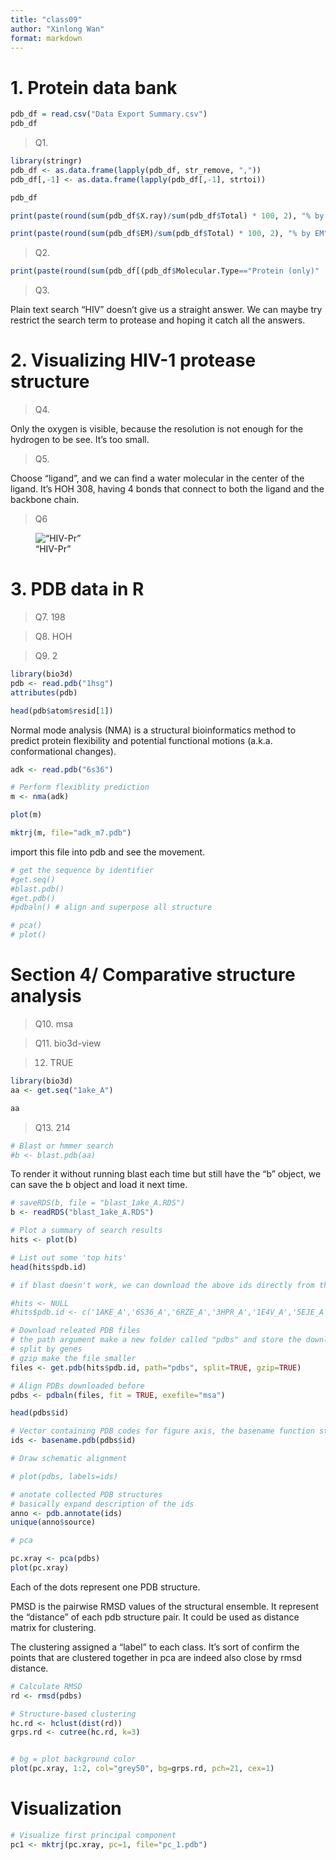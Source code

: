```yaml
---
title: "class09"
author: "Xinlong Wan"
format: markdown
---
```


# 1. Protein data bank

```r
pdb_df = read.csv("Data Export Summary.csv")
pdb_df
```

> Q1. 

```r
library(stringr)
pdb_df <- as.data.frame(lapply(pdb_df, str_remove, ","))
pdb_df[,-1] <- as.data.frame(lapply(pdb_df[,-1], strtoi))
```

```r
pdb_df
```


```r
print(paste(round(sum(pdb_df$X.ray)/sum(pdb_df$Total) * 100, 2), "% by X-Ray"))  

print(paste(round(sum(pdb_df$EM)/sum(pdb_df$Total) * 100, 2), "% by EM"))  
```

> Q2. 

```r
print(paste(round(sum(pdb_df[(pdb_df$Molecular.Type=="Protein (only)" | pdb_df$Molecular.Type=="Protein/Oligosaccharide"),"Total"])/sum(pdb_df$Total) *100,2), "%")) 
```

> Q3. 

Plain text search “HIV” doesn't give us a straight answer. We can maybe try restrict the search term to protease and hoping it catch all the answers.


# 2. Visualizing HIV-1 protease structure

> Q4.

Only the oxygen is visible, because the resolution is not enough for the hydrogen to be see. It's too small.

> Q5.

Choose "ligand", and we can find a water molecular in the center of the ligand. It's HOH 308, having 4 bonds that connect to both the ligand and the backbone chain.  

> Q6

!["HIV-Pr"](1HSG (3).png)

# 3. PDB data in R

> Q7. 198

> Q8. HOH

> Q9. 2

```r
library(bio3d)
pdb <- read.pdb("1hsg")
attributes(pdb)
```
```r
head(pdb$atom$resid[1])
```
Normal mode analysis (NMA) is a structural bioinformatics method to predict protein flexibility and potential functional motions (a.k.a. conformational changes).

```r
adk <- read.pdb("6s36")

# Perform flexiblity prediction
m <- nma(adk)
```

```r
plot(m)
```

```r
mktrj(m, file="adk_m7.pdb")
```

import this file into pdb and see the movement.

```r
# get the sequence by identifier
#get.seq()
#blast.pdb()
#get.pdb() 
#pdbaln() # align and superpose all structure

# pca()
# plot()
```


# Section 4/ Comparative structure analysis

> Q10. msa

> Q11. bio3d-view 

> 12. TRUE

```r
library(bio3d)
aa <- get.seq("1ake_A")
```

```r
aa
```
> Q13. 214

```r
# Blast or hmmer search 
#b <- blast.pdb(aa)
```

To render it without running blast each time but still have the "b" object, we can save the b object and load it next time. 

```r
# saveRDS(b, file = "blast_1ake_A.RDS")
b <- readRDS("blast_1ake_A.RDS")
```

```r
# Plot a summary of search results
hits <- plot(b)
```

```r
# List out some 'top hits'
head(hits$pdb.id)
```

```r
# if blast doesn't work, we can download the above ids directly from the database.

#hits <- NULL
#hits$pdb.id <- c('1AKE_A','6S36_A','6RZE_A','3HPR_A','1E4V_A','5EJE_A','1E4Y_A','3X2S_A','6HAP_A','6HAM_A','4K46_A','3GMT_A','4PZL_A')
```


```r
# Download releated PDB files
# the path argument make a new folder called "pdbs" and store the downloads in it.
# split by genes
# gzip make the file smaller
files <- get.pdb(hits$pdb.id, path="pdbs", split=TRUE, gzip=TRUE)
```

```r
# Align PDBs downloaded before
pdbs <- pdbaln(files, fit = TRUE, exefile="msa")


```

```r
head(pdbs$id)
```


```r
# Vector containing PDB codes for figure axis, the basename function strip the id name out of the file path
ids <- basename.pdb(pdbs$id)

# Draw schematic alignment

# plot(pdbs, labels=ids)
```

```r
# anotate collected PDB structures
# basically expand description of the ids
anno <- pdb.annotate(ids)
unique(anno$source)
```

```r
# pca

pc.xray <- pca(pdbs)
plot(pc.xray)
```

Each of the dots represent one PDB structure. 


PMSD is the pairwise RMSD values of the structural ensemble. It represent the "distance" of each pdb structure pair. It could be used as distance matrix for clustering. 

The clustering assigned a "label" to each class. It's sort of confirm the points that are clustered together in pca are indeed also close by rmsd distance. 

```r
# Calculate RMSD
rd <- rmsd(pdbs)

# Structure-based clustering
hc.rd <- hclust(dist(rd))
grps.rd <- cutree(hc.rd, k=3)


# bg = plot background color
plot(pc.xray, 1:2, col="grey50", bg=grps.rd, pch=21, cex=1)
```

# Visualization

```r
# Visualize first principal component
pc1 <- mktrj(pc.xray, pc=1, file="pc_1.pdb")
```


